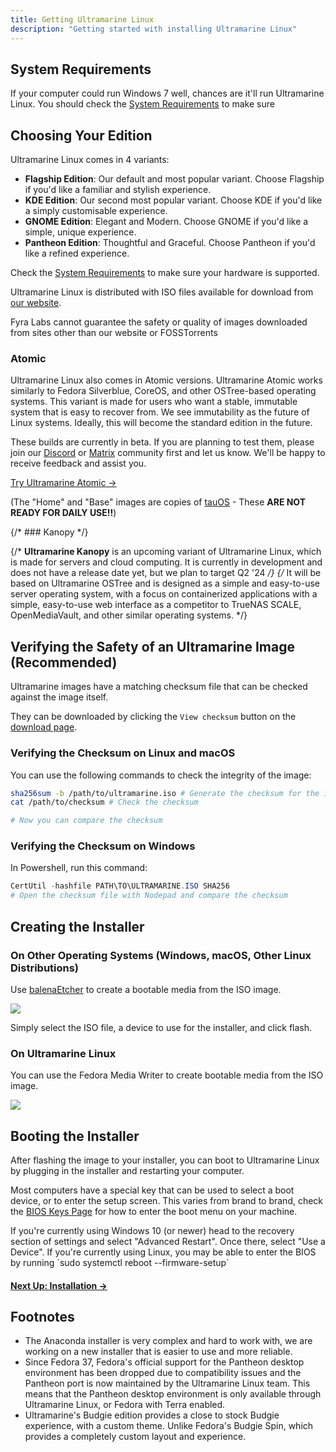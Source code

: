 ---
title: Getting Ultramarine Linux
description: "Getting started with installing Ultramarine Linux"
---


## System Requirements

If your computer could run Windows 7 well, chances are it'll run Ultramarine Linux. You should check the [System Requirements](/en/hardware/requirements) to make sure

## Choosing Your Edition

Ultramarine Linux comes in 4 variants:

- **Flagship Edition**: Our default and most popular variant. Choose Flagship if you'd like a familiar and stylish experience.
- **KDE Edition**: Our second most popular variant. Choose KDE if you'd like a simply customisable experience.
- **GNOME Edition**: Elegant and Modern. Choose GNOME if you'd like a simple, unique experience.
- **Pantheon Edition**: Thoughtful and Graceful. Choose Pantheon if you'd like a refined experience.

Check the [System Requirements](/en/hardware/requirements) to make sure your hardware is supported.

Ultramarine Linux is distributed with ISO files available for download from [our website](https://ultramarine-linux.org).

<Alert type="warning">
  Fyra Labs cannot guarantee the safety or quality of images downloaded from
  sites other than our website or FOSSTorrents
</Alert>

### Atomic

Ultramarine Linux also comes in Atomic versions. Ultramarine Atomic works similarly to Fedora Silverblue, CoreOS, and other OSTree-based operating systems. This variant is made for users who want a stable, immutable system that is easy to recover from.
We see immutability as the future of Linux systems. Ideally, this will become the standard edition in the future.

These builds are currently in beta. If you are planning to test them, please join our [Discord](https://discord.gg/5fdPuxTg5Q) or [Matrix](https://matrix.to/#/#hub:fyralabs.com) community first and let us know. We'll be happy to receive feedback and assist you.

[Try Ultramarine Atomic →](https://nightly.link/Ultramarine-Linux/ostree-config/workflows/ci-isos.yaml/main?preview)

(The "Home" and "Base" images are copies of [tauOS](https://tauos.co) - These **ARE NOT READY FOR DAILY USE!!**)

{/* ### Kanopy */}

{/* **Ultramarine Kanopy** is an upcoming variant of Ultramarine Linux, which is made for servers and cloud computing. It is currently in development and does not have a release date yet, but we plan to target Q2 '24 */}
{/* It will be based on Ultramarine OSTree and is designed as a simple and easy-to-use server operating system, with a focus on containerized applications with a simple, easy-to-use web interface as a competitor to TrueNAS SCALE, OpenMediaVault, and other similar operating systems. */}

## Verifying the Safety of an Ultramarine Image (Recommended)

Ultramarine images have a matching checksum file that can be checked against the image itself.

They can be downloaded by clicking the `View checksum` button on the [download page](https://ultramarine-linux.org/download/).

### Verifying the Checksum on Linux and macOS

You can use the following commands to check the integrity of the image:

```bash
sha256sum -b /path/to/ultramarine.iso # Generate the checksum for the image
cat /path/to/checksum # Check the checksum

# Now you can compare the checksum
```

### Verifying the Checksum on Windows

In Powershell, run this command:

```powershell
CertUtil -hashfile PATH\TO\ULTRAMARINE.ISO SHA256
# Open the checksum file with Nodepad and compare the checksum
```

## Creating the Installer

### On Other Operating Systems (Windows, macOS, Other Linux Distributions)

Use [balenaEtcher](https://www.balena.io/etcher/) to create a bootable media from the ISO image.

![](/assets/balenaetcher.png)

Simply select the ISO file, a device to use for the installer, and click flash.

### On Ultramarine Linux

You can use the Fedora Media Writer to create bootable media from the ISO image.

![](/assets/fedoramediawriter.png)

## Booting the Installer

After flashing the image to your installer, you can boot to Ultramarine Linux by plugging in the installer and restarting your computer.

Most computers have a special key that can be used to select a boot device, or to enter the setup screen. This varies from brand to brand, check the [BIOS Keys Page](/en/hardware/bioskeys) for how to enter the boot menu on your machine.

<Alert type="info">
  If you're currently using Windows 10 (or newer) head to the recovery section
  of settings and select "Advanced Restart". Once there, select "Use a Device".
</Alert>

<Alert type="info">
  If you're currently using Linux, you may be able to enter the BIOS by running
  `sudo systemctl reboot --firmware-setup`
</Alert>

#### [Next Up: Installation →](installation)

## Footnotes

- The Anaconda installer is very complex and hard to work with, we are working on a new installer that is easier to use and more reliable.
- Since Fedora 37, Fedora's official support for the Pantheon desktop environment has been dropped due to compatibility issues and the Pantheon port is now maintained by the Ultramarine Linux team. This means that the Pantheon desktop environment is only available through Ultramarine Linux, or Fedora with Terra enabled.
- Ultramarine's Budgie edition provides a close to stock Budgie experience, with a custom theme. Unlike Fedora's Budgie Spin, which provides a completely custom layout and experience.
